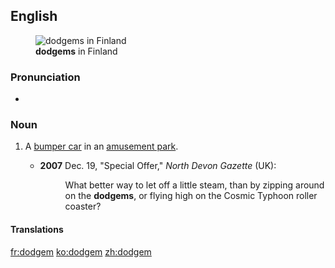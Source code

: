 ==English==
[[File:H2199 Bumper Cars - Autorata C.JPG|thumb|right|'''dodgems''' in Finland]]

===Pronunciation===
* {{a|UK}} {{IPA|/ˈdɒdʒ.əm/|lang=en}}

===Noun===
{{en-noun}}

# {{context|British|lang=en}} A [[bumper car]] in an [[amusement park]].
#*'''2007''' Dec. 19, "Special Offer," ''North Devon Gazette'' (UK):
#*:What better way to let off a little steam, than by zipping around on the '''dodgems''', or flying high on the Cosmic Typhoon roller coaster?

====Translations====
{{trans-see|dodgem|bumper car}}

[[fr:dodgem]]
[[ko:dodgem]]
[[zh:dodgem]]